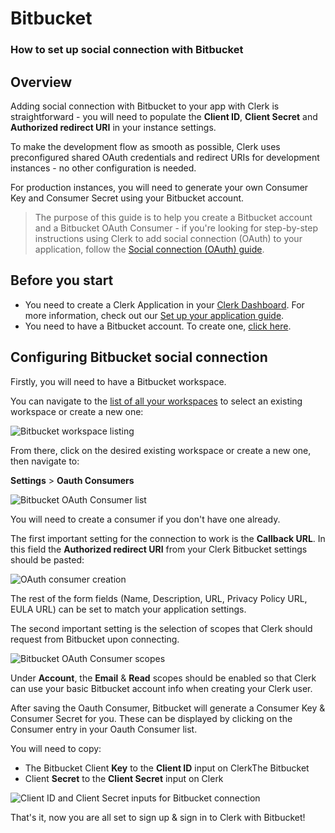 # Bitbucket

### How to set up social connection with Bitbucket

## Overview

Adding social connection with Bitbucket to your app with Clerk is straightforward - you will need to populate the **Client ID**, **Client Secret** and **Authorized redirect URI** in your instance settings.

To make the development flow as smooth as possible, Clerk uses  preconfigured shared OAuth credentials and redirect URIs for development instances - no other configuration is needed.

For production instances, you will need to generate your own Consumer Key and Consumer Secret using your Bitbucket account.

> The purpose of this guide is to help you create a Bitbucket account and a  Bitbucket OAuth Consumer - if you're looking for step-by-step  instructions using Clerk to add social connection (OAuth) to your  application, follow the [Social connection (OAuth) guide](https://clerk.com/docs/authentication/social-connections-oauth).

## Before you start

*   You need to create a Clerk Application in your [Clerk Dashboard](https://dashboard.clerk.dev/). For more information, check out our [Set up your application guide](https://clerk.com/docs/authentication/set-up-your-application).
*   You need to have a Bitbucket account. To create one, [click here](https://bitbucket.org/account/signup).

## Configuring Bitbucket social connection

Firstly, you will need to have a Bitbucket workspace.

You can navigate to the [list of all your workspaces](https://bitbucket.org/account/workspaces/) to select an existing workspace or create a new one:

![Bitbucket workspace listing](./bitbucket/005f4b20222a0641a443f750e24d26fd088324db-3360x1896.png)

From there, click on the desired existing workspace or create a new one, then navigate to:

**Settings** > **Oauth Consumers**

![Bitbucket OAuth Consumer list](./bitbucket/b072d3a9f269a46468e651646d08522aa253fdaf-3360x1782.png)

You will need to create a consumer if you don't have one already.

The first important setting for the connection to work is the **Callback URL**. In this field the **Authorized redirect URI** from your Clerk Bitbucket settings should be pasted:

![OAuth consumer creation](./bitbucket/3c3f5f49188f740839a9e0f348ffe4d34a5300c3-3360x1782.png)

The rest of the form fields (Name, Description, URL, Privacy Policy URL,  EULA URL) can be set to match your application settings.

The second important setting is the selection of scopes that Clerk should request from Bitbucket upon connecting.

![Bitbucket OAuth Consumer scopes](./bitbucket/65aee792cbde8564897d5f1110caf090789bf532-1304x942.png)

Under **Account**, the **Email** & **Read** scopes should be enabled so that Clerk can use your basic Bitbucket account info when creating your Clerk user.

After saving the Oauth Consumer, Bitbucket will generate a Consumer Key & Consumer Secret for you. These can be displayed by clicking on the  Consumer entry in your Oauth Consumer list.

You will need to copy:

*   The Bitbucket Client **Key** to the **Client ID** input on ClerkThe Bitbucket
*   Client **Secret** to the **Client Secret** input on Clerk

![Client ID and Client Secret inputs for Bitbucket connection](./bitbucket/c29fd970821d0746e7637f69bf8f411695638834-1220x784.png)

That's it, now you are all set to sign up & sign in to Clerk with Bitbucket!
